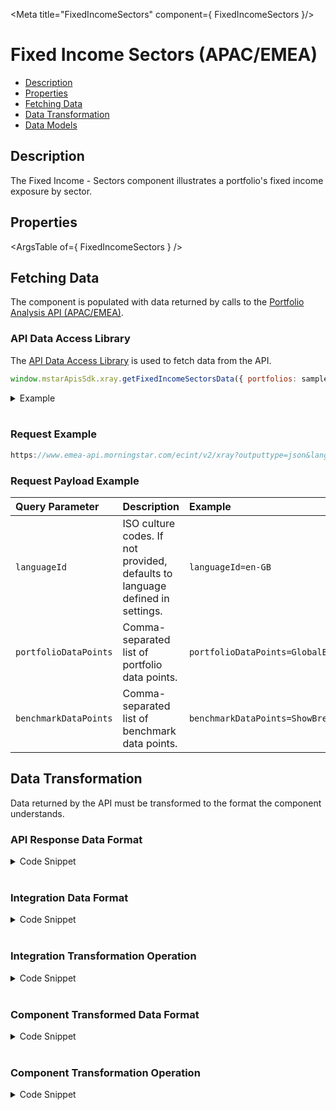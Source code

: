 
<Meta title="FixedIncomeSectors" component={ FixedIncomeSectors }/>

<style> {
  `
    details {
      padding: 10px;
      font-weight: bold;
      color: white;
      background: #3c3c3c;
    }
    summary {
      font-family: "Nunito Sans","San Francisco",BlinkMacSystemFont,"Segoe UI","Helvetica Neue",Helvetica,Arial,sans-serif;
      cursor: pointer;
    }
    .summary-text {
      padding-left: 5px;
      font-size: 15px;
    }
    .v-application--wrap {
        min-height: 100%
    }
  `}

</style>

# Fixed Income Sectors (APAC/EMEA)

- [Description](#description)
- [Properties](#properties)
- [Fetching Data](#fetching-data)
- [Data Transformation](#data-transformation)
- [Data Models](#data-models)


## Description
The Fixed Income - Sectors component illustrates a portfolio's fixed income exposure by sector.

<Canvas withSource="open" withToolbar>
  <Story id="components-fixed-income-sectors--story-details"></Story>
</Canvas>

## Properties

<ArgsTable of={ FixedIncomeSectors } />

## Fetching Data

The component is populated with data returned by calls to the <a href={PORTFOLIO_ANALYSIS_EMEA_URL} target="_blank">Portfolio Analysis API (APAC/EMEA)</a>.
<!--
- [API Data Access Library](#api-data-access-library)
- [Request Example](#request)
- [Request Payload Example](#request-payload)
-->
### API Data Access Library

The <a href={DATA_ACCESS_LIBRARY} target="_blank">API Data Access Library</a> is used to fetch data from the API.

``` javascript dark
window.mstarApisSdk.xray.getFixedIncomeSectorsData({ portfolios: samplePortfolio });
```
<details>
  <summary><span class="summary-text">Example</span></summary>

``` javascript dark
const samplePortfolio = {
    type: 3,
    benchmark: {
        type: 'Standard',
        holdings: [
            {
                identifier: 'EUCA000555',
                identifierType: 'MSID',
                weight: 100,
            },
        ],
    },
    holdings: [
        {
            identifier: 'F0GBR052QA',
            identifierType: 'MSID',
            amount: 5000,
        },
        {
            identifier: 'F000000EY1',
            identifierType: 'MSID',
            amount: 2500,
        },
        {
            identifier: 'F00000OXG7',
            identifierType: 'MSID',
            amount: 2000,
        },
        {
            identifier: 'F00000TWNO',
            identifierType: 'MSID',
            amount: 10000,
        },
    ],
    name: 'UK demo portfolio - amount',
}
window.mstarApisSdk.getFixedIncomeSectorsData{{ portfolios: samplePortfolio }};
```
</details>
&nbsp;

### Request Example

```javascript dark
https://www.emea-api.morningstar.com/ecint/v2/xray?outputtype=json&languageId={{languageId}}&portfolioDataPoints={{portfolioDataPoints}}&holdingDataPoints={{holdingDataPoints}}&benchmarkDataPoints={{benchmarkDataPoints}}

```

### Request Payload Example

| Query Parameter | Description|Example |
| :----------- | :--------| :----------- |
| `languageId` |	ISO culture codes. If not provided, defaults to language defined in settings. |`languageId=en-GB` |
| `portfolioDataPoints` |Comma-separated list of portfolio data points.|`portfolioDataPoints=GlobalBondSector` |
| `benchmarkDataPoints` | Comma-separated list of benchmark data points.|`benchmarkDataPoints=ShowBreakdown` |


## Data Transformation

Data returned by the API must be transformed to the format the component understands.
<!--
- [API Response Data Format](#api-response-data-format)
- [Integration Data Format](#integration-data-format)
- [Integration Transformation Operation](#integration-transformation-operation)
- [Component Transformed Data Format](#component-transformed-data-format)
- [Component Transformation Operation](#component-transformation-operation)
-->
### API Response Data Format
<details>
  <summary><span class="summary-text">Code Snippet</span></summary>

```json dark
{
    "breakdowns": {
        "globalBondSector": [
            {
                "salePosition": "N",
                "level": "1",
                "values": {
                    "10": 8.97421,
                    "30": 81.08461,
                    "50": 69.11821,
                    "60": -1.81452,
                    "99": -57.36252
                }
            },
        ]
    },
    "benchmark": [
        {
            "breakdowns": {
                "globalBondSector": [
                    {
                        "salePosition": "N",
                        "level": "1",
                        "values": {
                            "10": 0,
                            "30": 0,
                            "50": 0,
                            "60": 0,
                            "99": 0
                        }
                    },
                ]
            },
        }
    ]
}
```
</details>
&nbsp;

### Integration Data Format
<details>
  <summary><span class="summary-text">Code Snippet</span></summary>

```json dark
{
    "portfolio": {
        "Government": 8.97421,
        "Corporate": 81.08461,
        "Cash & Equivalents": 69.11821,
        "Derivative": -1.81452
    },
    "benchmark": {
        "Government": 0,
        "Corporate": 0,
        "Cash & Equivalents": 0,
        "Derivative": 0
    }
}
```
</details>
&nbsp;

### Integration Transformation Operation
<details>
  <summary><span class="summary-text">Code Snippet</span></summary>

```javascript dark
function getFixedIncomeSectorsData(xrayData) {
    const portfolioData = get(xrayData, 'breakdowns.globalBondSector[0].values', {});
    const benchmarkData = get(xrayData, 'benchmark[0].breakdowns.globalBondSector[0].values', {});
    const portfolio = {};
    const benchmark = {};
    Object.keys(portfolioData).forEach((sector) => {
        portfolio[fixedIncomeSectorsMapping.fixedIncomeSectors[sector]] = portfolioData[sector];
    });
    Object.keys(benchmarkData).forEach((sector) => {
        benchmark[fixedIncomeSectorsMapping.fixedIncomeSectors[sector]] = benchmarkData[sector];
    });
    return {
        portfolio,
        benchmark,
    };
}
```
</details>
&nbsp;

### Component Transformed Data Format
<details>
  <summary><span class="summary-text">Code Snippet</span></summary>

```json dark
[
    {
        "key": "Government",
        "portfolio": 8.97421,
        "benchmark": 0
    },
    {
        "key": "Municipal",
        "portfolio": "-",
        "benchmark": "-"
    },
    {
        "key": "Corporate",
        "portfolio": 81.08461,
        "benchmark": 0
    },
    {
        "key": "Securitized",
        "portfolio": "-",
        "benchmark": "-"
    },
    {
        "key": "Cash & Equivalents",
        "portfolio": 69.11821,
        "benchmark": 0
    },
    {
        "key": "Derivative",
        "portfolio": -1.81452,
        "benchmark": 0
    }
]
```
</details>
&nbsp;

### Component Transformation Operation
<details>
  <summary><span class="summary-text">Code Snippet</span></summary>

```javascript dark
parsedModelData() {
    return this.dataPoints.map((sector) => ({
        key: sector,
        portfolio: this.modelData.portfolio[sector] ?? '-',
        benchmark: this.modelData.benchmark[sector] ?? '-',
    }));
}
```
</details>
&nbsp;
